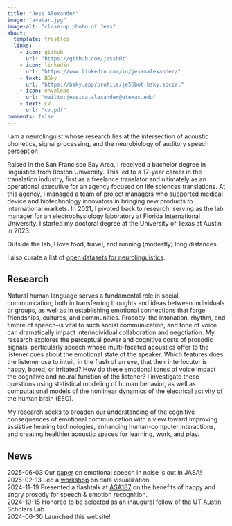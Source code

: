 ```yaml
---
title: "Jess Alexander"
image: "avatar.jpg"
image-alt: "close-up photo of Jess"
about:
  template: trestles
  links:
    - icon: github
      url: "https://github.com/jessb0t"
    - icon: linkedin
      url: "https://www.linkedin.com/in/jessmalexander/"
    - text: BSky
      url: "https://bsky.app/profile/je55bot.bsky.social"
    - icon: envelope
      url: "mailto:jessica.alexander@utexas.edu"
    - text: CV
      url: "cv.pdf"
comments: false
---
```

::: {.column-page}
I am a neurolinguist whose research lies at the intersection of acoustic phonetics, signal processing, and the neurobiology of auditory speech perception.

Raised in the San Francisco Bay Area, I received a bachelor degree in linguistics from Boston University. This led to a 17-year career in the translation industry, first as a freelance translator and ultimately as an operational executive for an agency focused on life sciences translations. At this agency, I managed a team of project managers who supported medical device and biotechnology innovators in bringing new products to international markets. In 2021, I pivoted back to research, serving as the lab manager for an electrophysiology laboratory at Florida International University. I started my doctoral degree at the University of Texas at Austin in 2023.

Outside the lab, I love food, travel, and running (modestly) long distances.

I also curate a list of [open datasets for neurolinguistics](https://jessb0t.github.io/neuroling-resources/).

## Research
Natural human language serves a fundamental role in social communication, both in transferring thoughts and ideas between individuals or groups, as well as in establishing emotional connections that forge friendships, cultures, and communities. Prosody–the intonation, rhythm, and timbre of speech–is vital to such social communication, and tone of voice can dramatically impact interindividual collaboration and negotiation. My research explores the perceptual power and cognitive costs of prosodic signals, particularly speech whose multi-faceted acoustics offer to the listener cues about the emotional state of the speaker. Which features does the listener use to intuit, in the flash of an eye, that their interlocutor is happy, bored, or irritated? How do these emotional tones of voice impact the cognitive and neural function of the listener? I investigate these questions using statistical modeling of human behavior, as well as computational models of the nonlinear dynamics of the electrical activity of the human brain (EEG).

My research seeks to broaden our understanding of the cognitive consequences of emotional communication with a view toward improving assistive hearing technologies, enhancing human-computer interactions, and creating healthier acoustic spaces for learning, work, and play.

## News
<span class="badge bg-success">2025-06-03</span> Our [paper](https://doi.org/10.1121/10.0036812) on emotional speech in noise is out in JASA!<br>
<span class="badge bg-success">2025-02-13</span> Led a  [workshop](https://guides.lib.utexas.edu/data-and-donuts) on data visualization.<br>
<span class="badge bg-success">2024-11-19</span> Presented a flashtalk at [ASA187](https://acousticalsociety.org/) on the benefits of happy and angry prosody for speech & emotion recognition.<br>
<span class="badge bg-success">2024-10-15</span> Honored to be selected as an inaugural fellow of the UT Austin Scholars Lab.<br>
<span class="badge bg-success">2024-06-30</span> Launched this website!
:::